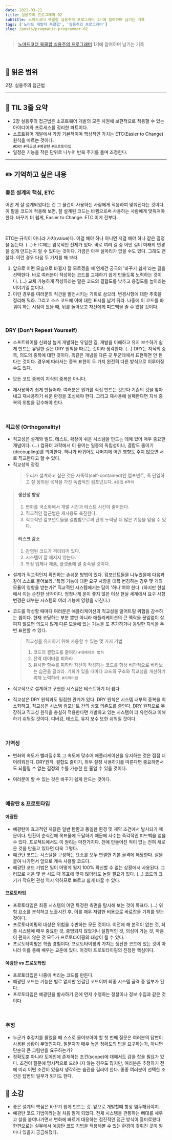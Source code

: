 ```yaml
---
date: 2022-03-21
title: 실용주의 프로그래머 02
subtitle: 노마드코더 북클럽 실용주의 프로그래머 1기에 참여하며 남기는 기록
tags: ['노마드 개발자 북클럽', '실용주의 프로그래머']
slug: /posts/pragmatic-programmer-02
---
```


> [노마드코더 북클럽 실용주의 프로그래머](https://nomadcoders.co/pragmatic-programmer?utm_source=Nomad+Academy&utm_campaign=b21db3e0fc-EMAIL_CAMPAIGN_2022_03_11&utm_medium=email&utm_term=0_4313d957c9-b21db3e0fc-44797189&mc_cid=b21db3e0fc&mc_eid=ada1dd7049) 1기에 참여하며 남기는 기록

<br />

## 📖 읽은 범위

2장. 실용주의 접근법

---

## 📍 TIL 3줄 요약

- 2장 실용주의 접근법은 소프트웨어 개발의 모든 차원에 보편적으로 적용할 수 있는 아이디어와 프로세스를 정리한 파트이다.
- 소프트웨어 개발에서 가장 기본적이며 핵심적인 가치는 ETC(Easier to Change) 원칙을 따르는 것이다. <br /> `#DRY` `#직교성` `#예광탄` `#프로토타입`
- 일정은 기능을 작은 단위로 나누어 반복 주기를 돌며 조정한다.

---

## ✏️ 기억하고 싶은 내용

### 좋은 설계의 핵심, ETC

어떤 게 잘 설계되었다는 건 그 물건이 사용하는 사람에게 적응하여 맞춰진다는 것이다. 이 말을 코드에 적용해 보면, 잘 설계된 코드는 바뀜으로써 사용하는 사람에게 맞춰져야 한다. 바꾸기 더 쉽게, Easier to Change. ETC 이게 전부다.

<br />

ETC는 규칙이 아니라 가치(value)다. 이걸 해야 하나 아니면 저걸 해야 하나 같은 결정을 돕는다. (...) ETC에는 암묵적인 전제가
있다. 바로 여러 길 중 어떤 길이 미래의 변경을 쉽게 만드는지 알 수 있다는 것이다. 가끔은 아무 실마리가 없을 수도 있다. 그래도
괜찮다. 이런 경우 다음 두 가지를 해 보라.

1. 앞으로 어떤 모습으로 바뀔지 잘 모르겠을 때 언제건 궁극의 '바꾸기 쉽게'라는 길을 선택한다. 바로 여러분이 작성하는 코드를 교체하기 쉽게 만들도록 노력하는 것이다. (...) 교체 가능하게 작성하라는 말은 코드의 결합도를 낮추고 응집도를 높이라는 이야기일 뿐이다.
2. 이런 경우를 여러분의 직관을 발전시키는 기회로 삼으라. 변경사항에 대한 추축을 정리해 둬라. 그리고 소스 코드에 이에 대한 표시를 남겨 둬라. 나중에 이 코드를 바꿔야 하는 시점이 왔을 때, 뒤를 돌아보고 자신에게 피드백을 줄 수 있을 것이다.

<br />

### DRY (Don't Repeat Yourself)

- 소프트웨어를 신뢰성 높게 개발하는 유일한 길, 개발을 이해하고 유지 보수하기 쉽게 만드는 유일한 길은 DRY 원칙을 따르는 것이라 생각한다. (...) DRY는 지식의 중복, 의도의 중복에 대한 것이다. 똑같은 개념을 다른 곳 두군데에서 표현하면 안 된다는 것이다. 경우에 따라서는 중복 표현이 두 가지 완전히 다른 방식으로 이루어질 수도 있다.

- 모든 코드 중복이 지식의 중복은 아니다.

- 재사용하기 쉽게 만들어라. 여러분은 뭔가를 직접 만드는 것보다 기존의 것을 찾아내고 재사용하기 쉬운 환경을 조성해야 한다. 그리고 재사용에 실패한다면 지식 중복의 위험을 감수해야 한다.

<br />

### 직교성 (Orthogonality)

- 직교성은 설계와 빌드, 테스트, 확장이 쉬운 시스템을 만드는 데에 있어 매우 중요한 개념이다. (...) 컴퓨터 과학에서 이 용어는 일종의 독립성이나, 결합도 줄이기(decoupling)를 의미한다. 하나가 바뀌어도 나머지에 어떤 영향도 주지 않으면 서로 직교한다고 할 수 있다.
- 직교성의 장점
  > 우리가 설계하고 싶은 것은 자족적(self-contained)인 컴포넌트, 즉 단일하고 잘 정의된 목적을 가진 독립적인 컴포넌트다. `#응집` `#격리`

> #### 생산성 향상
>
> 1. 변화를 국소화해서 개발 시간과 테스트 시간이 줄어든다.
> 2. 직교적인 접근법은 재사용도 촉진한다.
> 3. 직교적인 컴포넌트들을 결합함으로써 단위 노력당 더 많은 기능을 얻을 수 있다.
>
> #### 리스크 감소
>
> 1. 감염된 코드가 격리되어 있다.
> 2. 시스템이 잘 깨지지 않는다.
> 3. 특정 업체나 제품, 플랫폼에 덜 종속될 것이다.

- 설계가 직교적인지 확인하는 손쉬운 방법이 있다. 컴포넌트들을 나누었을때 다음과 같이 스스로 물어보라. '특정 기능에 대한 요구 사항을 대폭 변경하는 경우 몇 개의 모듈이 영향을 받는가?' 직교적인 시스템에서는 답이 '하나'여야 한다. (하지만 현실에서 이는 순진한 생각이다. 엄청나게 운이 좋지 않은 이상 현실 세계에서 요구 사항 변경은 대부분 시스템의 여러 기능에 영향을 끼친다.)

- 코드를 작성할 때마다 여러분은 애플리케이션의 직교성을 떨어트릴 위험을 감수하는 셈이다. 현재 코딩하는 부분 뿐만 아니라 애플리케이션의 큰 맥락을 끊임없이 살피지 않으면 의도치 않게 다른 모듈에 있는 기능을 또 추가하거나 동일한 지식을 두 번 표현할 수 있다.

  > 직교성을 유지하기 위해 사용할 수 있는 몇 가지 기법
  >
  > 1. 코드의 결합도를 줄여라 `#데메테르 법칙`
  > 2. 전역 데이터를 피하라
  > 3. 유사한 함수를 피하라
  >    자신이 작성하는 코드를 항상 비판적으로 바라보는 습관을 길러라. 기회가 있을 때마다 코드의 구조와 직교성을 개선하기 위해 노력하라. `#리팩터링`

- 직교적으로 설계하고 구현한 시스템은 테스트하기 더 쉽다.

- 직교성은 DRY 원칙과도 밀접한 관계가 있다. DRY 원칙은 시스템 내부의 중복을 최소화하고, 직교성은 시스템 컴포넌트 간의 상호 의존도를 줄인다. DRY 원칙으로 무장하고 직교성 원칙을 충실히 적용한다면 개발하고 있는 시스템이 더 유연하고 이해하기 쉬워질 것이다. 디버깅, 테스트, 유지 보수 또한 쉬워질 것이다.

<br />

### 가역성

- 변화의 속도가 빨라질수록 그 속도에 맞추어 애플리케이션을 유지하는 것은 점점 더 어려워진다. DRY원칙, 결합도 줄이기, 외부 설정 사용하기를 따른다면 중요하면서도 되돌릴 수 없는 결정의 수를 가능한 한 줄일 수 있을 것이다.

- 여러분이 할 수 있는 것은 바꾸기 쉽게 만드는 것이다.

<br />

### 예광탄 & 프로토타입

#### 예광탄

- 예광탄이 효과적인 까닭은 일반 탄환과 동일한 환경 및 제약 조건에서 발사되기 때문이다. 탄환이 순식간에 목표물에 도달하기 때문에 사수는 즉각적인 피드백을 얻을 수 있다. 프로젝트에서도 이 원리는 마찬가지다. 전에 만들어진 적이 없는 전혀 새로운 것을 만들고 있다면 더욱 그렇다.
- 예관탄 코드는 시스템을 구성하는 요소를 모두 연결한 기본 골격에 해당한다. 살을 붙여 나가면서 앞으로 계속 사용할 코드다.
- 예광탄 코드 기법은 일이 어떻게 될지 100% 확신할 수 없는 상황에서 사용된다. 그러므로 처음 몇 번 시도 때 목표에 맞지 않더라도 놀랄 필요가 없다. (...) 코드의 크기가 작으면 관성 역시 약하므로 빠르고 쉽게 바꿀 수 있다.

#### 프로토타입

- 프로토타입은 최종 시스템의 어떤 특정한 측면을 탐사해 보는 것이 목표다. (...) 위험 요소를 분석하고 노출시킨 후, 이를 매우 저렴한 비용으로 바로잡을 기회를 얻는 것이다.
- 프로토타이핑의 대상은 위험을 수반하는 모든 것이다. 이전에 해 본적이 없는 것, 최종 시스템에 매우 중요한 것, 증명되지 않았거나 실험적인 것, 의심이 가는 것, 마음이 편하지 않은 것 모두가 프로토타이핑의 대상이 될 수 있다.
- 프로토타이핑은 학습 경험이다. 프로토타이핑의 가치는 생산한 코드에 있는 것이 아니라 이를 통해 배우는 교훈에 있다. 이것이 프로토타이핑의 진정한 핵심이다.

#### 예광탄 vs 프로토타입

- 프로토타입은 나중에 버리는 코드를 만든다.
- 예광탄 코드는 기능은 별로 없지만 완결된 코드이며 최종 시스템 골격 중 일부가 된다.
- 프로토타입은 예광탄을 발사하기 전에 먼저 수행하는 정찰이나 정보 수집과 같은 것이다.

<br />

### 추정

- 누군가 추정치를 물었을 때 스스로 물어보아야 할 첫 번째 질문은 여러분의 답변이 사용된 상황이 무엇인지다. 질문자가 매우 높은 정확도의 답을 요구하는가, 아니면 단순히 큰 그림만을 요구하는가?
- 정확도뿐 아니라 도메인에 존재하는 조건(scope)에 대해서도 감을 잡을 필요가 있다. 조건이 질문에 명시적으로 드러나지 않는 경우도 많지만, 여러분은 추정하기 전에 미리 어떤 조건이 있을지 생각하는 습관을 길러야 한다. 종종 여러분이 선택한 조건은 답변의 일부가 되기도 한다.

## 💭 소감

- 좋은 설계의 핵심은 바꾸기 쉽게 만드는 것. 앞으로 개발할때 항상 염두해둬야지.
- 예광탄 코드 기법이라는걸 처음 알게 되었다. 전체 시스템을 관통하는 뼈대를 세우고 살을 붙여나가면서 변화에 빠르게 대응하는 점진적인 접근 방식이 흥미로웠다. 한편으로는 실무에서 예광탄 코드 기법을 적용해볼 수 있는 환경이 갖춰진 곳이 얼마나 있을지 궁금해졌다.
